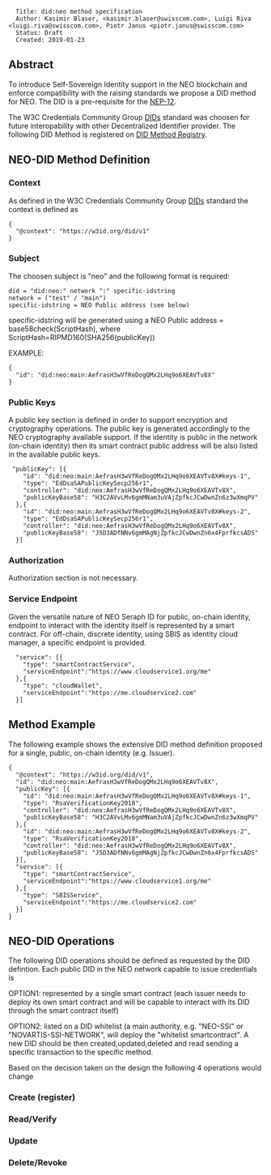 <pre>
  Title: did:neo method specification
  Author: Kasimir Blaser, <kasimir.blaser@swisscom.com>, Luigi Riva <luigi.riva@swisscom.com>, Piotr Janus <piotr.janus@swisscom.com>
  Status: Draft
  Created: 2019-01-23
</pre>

== Abstract ==

To introduce Self-Sovereign Identity support in the NEO blockchain and enforce compatibility
with the raising standards we propose a DID method for NEO. The DID is a pre-requisite for the [https://github.com/neo-project/proposals/pull/42 NEP-12]. 

The W3C Credentials Community Group [https://w3c-ccg.github.io/did-spec/ DIDs] standard was choosen for future interopability
with other Decentralized Identifier provider. The following DID Method is registered on [https://w3c-ccg.github.io/did-method-registry/ DID Method Registry].

== NEO-DID Method Definition ==

=== Context ===
As defined in the W3C Credentials Community Group [https://w3c-ccg.github.io/did-spec/ DIDs] standard the context is defined as

<pre>
{
  "@context": "https://w3id.org/did/v1"
}
</pre>

=== Subject ===
The choosen subject is "neo" and the following format is required:

<pre>
did = "did:neo:" network ":" specific-idstring
network = ("test" / "main")
specific-idstring = NEO Public address (see below)
</pre>

specific-idstring will be generated using a NEO Public address = base58check(ScriptHash), where ScriptHash=RIPMD160(SHA256(publicKey))

EXAMPLE:
<pre>
{
  "id": "did:neo:main:AefrasH3wVfReDogQMx2LHq9o6XEAVTv8X"
}
</pre>

=== Public Keys ===
A public key section is defined in order to support encryption and cryptography operations.
The public key is generated accordingly to the NEO cryptography available support.
If the identity is public in the network (on-chain identity) then its smart contract public address will be also listed in the available public keys. 

<pre>
 "publicKey": [{
    "id": "did:neo:main:AefrasH3wVfReDogQMx2LHq9o6XEAVTv8X#keys-1",
    "type": "EdDsaSAPublicKeySecp256r1",
    "controller": "did:neo:AefrasH3wVfReDogQMx2LHq9o6XEAVTv8X",
    "publicKeyBase58": "H3C2AVvLMv6gmMNam3uVAjZpfkcJCwDwnZn6z3wXmqPV"
  },{
    "id": "did:neo:main:AefrasH3wVfReDogQMx2LHq9o6XEAVTv8X#keys-2",
    "type": "EdDsaSAPublicKeySecp256r1",
    "controller": "did:neo:AefrasH3wVfReDogQMx2LHq9o6XEAVTv8X",
    "publicKeyBase58": "J5D3ADfNNv6gmMAgNjZpfkcJCwDwnZn6x4FprfkcsADS"
  }]
</pre>

=== Authorization ===
Authorization section is not necessary.

=== Service Endpoint === 
Given the versatile nature of NEO Seraph ID for public, on-chain identity, endpoint to interact with the identity itself is represented by a smart contract.
For off-chain, discrete identity, using SBIS as identity cloud manager, a specific endpoint is provided.

<pre>
  "service": [{
    "type": "smartContractService",
    "serviceEndpoint":"https://www.cloudservice1.org/me"
  },{
    "type": "cloudWallet",
    "serviceEndpoint":"https://me.cloudservice2.com"
  }]
</pre>

== Method Example ==
The following example shows the extensive DID method definition proposed for a single, public, on-chain identity (e.g. Issuer).
<pre>
{
  "@context": "https://w3id.org/did/v1",
  "id": "did:neo:main:AefrasH3wVfReDogQMx2LHq9o6XEAVTv8X",
  "publicKey": [{
    "id": "did:neo:main:AefrasH3wVfReDogQMx2LHq9o6XEAVTv8X#keys-1",
    "type": "RsaVerificationKey2018",
    "controller": "did:neo:AefrasH3wVfReDogQMx2LHq9o6XEAVTv8X",
    "publicKeyBase58": "H3C2AVvLMv6gmMNam3uVAjZpfkcJCwDwnZn6z3wXmqPV"
  },{
    "id": "did:neo:main:AefrasH3wVfReDogQMx2LHq9o6XEAVTv8X#keys-2",
    "type": "RsaVerificationKey2018",
    "controller": "did:neo:AefrasH3wVfReDogQMx2LHq9o6XEAVTv8X",
    "publicKeyBase58": "J5D3ADfNNv6gmMAgNjZpfkcJCwDwnZn6x4FprfkcsADS"
  }],
  "service": [{
    "type": "smartContractService",
    "serviceEndpoint":"https://www.cloudservice1.org/me"
  },{
    "type": "SBISService",
    "serviceEndpoint":"https://me.cloudservice2.com"
  }]
}
</pre>

== NEO-DID Operations ==
The following DID operations should be defined as requested by the DID defintion. Each public DID in the NEO network capable to issue credentials is

OPTION1: represented by a single smart contract (each issuer needs to deploy its own smart contract and will be capable to interact with its DID through the smart contract itself)

OPTION2: listed on a DID whitelist (a main authority, e.g. "NEO-SSI" or "NOVARTIS-SSI-NETWORK", will deploy the "whitelist smartcontract". A new DID should be then created,updated,deleted and read sending a specific transaction to the specific method. 

Based on the decision taken on the design the following 4 operations would change

=== Create (register) ===
=== Read/Verify ===
=== Update ===
=== Delete/Revoke ===
